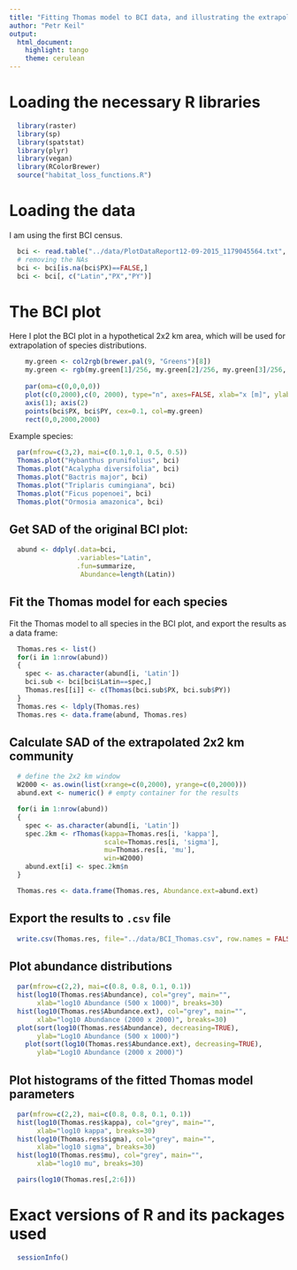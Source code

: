 ```yaml
---
title: "Fitting Thomas model to BCI data, and illustrating the extrapolation to 2x2 km"
author: "Petr Keil"
output: 
  html_document: 
    highlight: tango
    theme: cerulean
---
```


# Loading the necessary R libraries

```r
  library(raster)
  library(sp)
  library(spatstat)
  library(plyr)
  library(vegan)
  library(RColorBrewer)
  source("habitat_loss_functions.R")
```

# Loading the data

I am using the first BCI census.

```r
  bci <- read.table("../data/PlotDataReport12-09-2015_1179045564.txt", header=T, sep="\t")
  # removing the NAs
  bci <- bci[is.na(bci$PX)==FALSE,]
  bci <- bci[, c("Latin","PX","PY")]
```

# The BCI plot

Here I plot the BCI plot in a hypothetical 2x2 km area, which will be used
for extrapolation of species distributions.

```r
    my.green <- col2rgb(brewer.pal(9, "Greens")[8])
    my.green <- rgb(my.green[1]/256, my.green[2]/256, my.green[3]/256, alpha=0.1)
    
    par(oma=c(0,0,0,0))
    plot(c(0,2000),c(0, 2000), type="n", axes=FALSE, xlab="x [m]", ylab="y [m]")
    axis(1); axis(2)
    points(bci$PX, bci$PY, cex=0.1, col=my.green) 
    rect(0,0,2000,2000)
```

Example species:

```r
  par(mfrow=c(3,2), mai=c(0.1,0.1, 0.5, 0.5))
  Thomas.plot("Hybanthus prunifolius", bci)
  Thomas.plot("Acalypha diversifolia", bci)
  Thomas.plot("Bactris major", bci)
  Thomas.plot("Triplaris cumingiana", bci)
  Thomas.plot("Ficus popenoei", bci)
  Thomas.plot("Ormosia amazonica", bci)
```

## Get SAD of the original BCI plot:

```r
  abund <- ddply(.data=bci,
                 .variables="Latin",
                 .fun=summarize,
                  Abundance=length(Latin))
```

## Fit the Thomas model for each species

Fit the Thomas model to all species in the BCI plot, and export the results
as a data frame:

```r
  Thomas.res <- list()
  for(i in 1:nrow(abund))
  {
    spec <- as.character(abund[i, 'Latin'])
    bci.sub <- bci[bci$Latin==spec,]
    Thomas.res[[i]] <- c(Thomas(bci.sub$PX, bci.sub$PY))
  }  
  Thomas.res <- ldply(Thomas.res)
  Thomas.res <- data.frame(abund, Thomas.res)
```

## Calculate SAD of the extrapolated 2x2 km community

```r
  # define the 2x2 km window 
  W2000 <- as.owin(list(xrange=c(0,2000), yrange=c(0,2000)))
  abund.ext <- numeric() # empty container for the results

  for(i in 1:nrow(abund))
  {
    spec <- as.character(abund[i, 'Latin'])
    spec.2km <- rThomas(kappa=Thomas.res[i, 'kappa'], 
                        scale=Thomas.res[i, 'sigma'], 
                        mu=Thomas.res[i, 'mu'], 
                        win=W2000)
    abund.ext[i] <- spec.2km$n
  }  

  Thomas.res <- data.frame(Thomas.res, Abundance.ext=abund.ext)
```

## Export the results to `.csv` file

```r
  write.csv(Thomas.res, file="../data/BCI_Thomas.csv", row.names = FALSE)
```

## Plot abundance distributions

```r
  par(mfrow=c(2,2), mai=c(0.8, 0.8, 0.1, 0.1))
  hist(log10(Thomas.res$Abundance), col="grey", main="", 
       xlab="log10 Abundance (500 x 1000)", breaks=30)
  hist(log10(Thomas.res$Abundance.ext), col="grey", main="", 
       xlab="log10 Abundance (2000 x 2000)", breaks=30)
  plot(sort(log10(Thomas.res$Abundance), decreasing=TRUE), 
       ylab="Log10 Abundance (500 x 1000)")
    plot(sort(log10(Thomas.res$Abundance.ext), decreasing=TRUE), 
       ylab="Log10 Abundance (2000 x 2000)")
```

## Plot histograms of the fitted Thomas model parameters

```r
  par(mfrow=c(2,2), mai=c(0.8, 0.8, 0.1, 0.1))
  hist(log10(Thomas.res$kappa), col="grey", main="", 
       xlab="log10 kappa", breaks=30)
  hist(log10(Thomas.res$sigma), col="grey", main="", 
       xlab="log10 sigma", breaks=30)
  hist(log10(Thomas.res$mu), col="grey", main="", 
       xlab="log10 mu", breaks=30)
```

```r
  pairs(log10(Thomas.res[,2:6]))
```

# Exact versions of R and its packages used 

```r
  sessionInfo()
```



